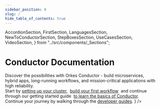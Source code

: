 ```yaml
---
sidebar_position: 0
slug: /
hide_table_of_contents: true
---
```


  AccordionSection,
  FirstSection,
  LanguagesSection,
  NewToConductorSection,
  StepBoxesSection,
  UseCasesSection,
  VideoSection,
} from "../src/components/_Sections";

# Conductor Documentation

<main className={`mainContainer container`}>
  <StepBoxesSection
    steps={[
      {
        title: "Getting Started",
        description:
          "Learn how to build workflows, discover key concepts, and explore powerful features.",
        to: "/quickstarts/create-first-workflow",
      },
      {
        title: "Examples",
        description:
          "Examples and easy to get started templates for various use cases",
        to: "/category/templates",
      },
      {
        title: "Reference Docs",
        description: "Conductor features, capabilities and APIs",
        to: "/category/reference-docs",
      },
    ]}
  />
  <NewToConductorSection
    title="New to Conductor?"
    description={
      <div>
          Discover the possibilities with Orkes Conductor - build microservices,
        hybrid apps, long-running workflows, and mission-critical applications
        with high reliability.
          <br/>
          Start by <a
              href="/content/get-orkes-conductor"
              target="_self"
          >setting up your cluster</a>,&nbsp;
          <a href="/quickstarts/create-first-workflow" target="_self">build your first workflow</a>&nbsp;
          and continue through our getting started guide&nbsp;
          <a href="/core-concepts" target="_self">to learn the basics of Conductor</a>.
          Continue your journey by walking through the <a href="/content/category/developer-guides" target="_self">developer guides</a>.
      </div>
    }
  />
  <LanguagesSection />
  <AccordionSection />
  <UseCasesSection />
  <VideoSection />
</main>
